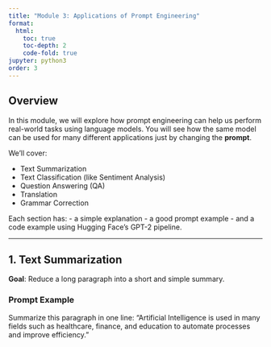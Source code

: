 ```yaml
---
title: "Module 3: Applications of Prompt Engineering"
format:
  html:
    toc: true
    toc-depth: 2
    code-fold: true
jupyter: python3
order: 3
---
```


##  Overview

In this module, we will explore how prompt engineering can help us perform real-world tasks using language models. You will see how the same model can be used for many different applications just by changing the **prompt**.

We’ll cover:

-  Text Summarization
-  Text Classification (like Sentiment Analysis)
-  Question Answering (QA)
-  Translation
-  Grammar Correction

Each section has:
- a simple explanation
- a good prompt example
- and a code example using Hugging Face's GPT-2 pipeline.

---

##  1. Text Summarization

**Goal**: Reduce a long paragraph into a short and simple summary.

###  Prompt Example


Summarize this paragraph in one line: 
"Artificial Intelligence is used in many fields such as healthcare, finance, and education to automate processes and improve efficiency."
